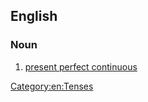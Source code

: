 ==English==

===Noun===
{{en-noun|head=[[present]] [[perfect]] [[progressive]]|-}}

# {{context|grammar}} [[present perfect continuous]]

[[Category:en:Tenses]]